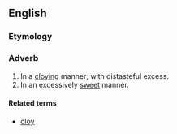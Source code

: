 ==English==

===Etymology===
{{suffix|en|cloying|ly}}
{{PIE root|en|(s)kleh₂w}}

===Adverb===
{{en-adv}}

# In a [[cloying]] manner; with distasteful excess.
# In an excessively [[sweet]] manner.

====Related terms====
* [[cloy]]